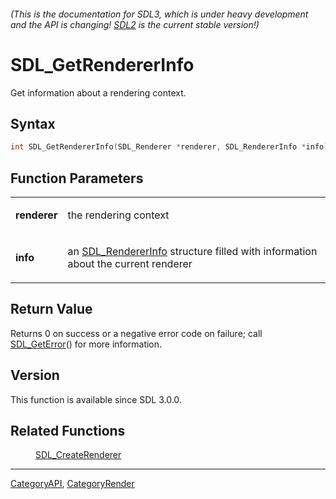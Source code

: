 ====== (This is the documentation for SDL3, which is under heavy development and the API is changing! [https://wiki.libsdl.org/ SDL2] is the current stable version!) ======
= SDL_GetRendererInfo =

Get information about a rendering context.

== Syntax ==

<syntaxhighlight lang='c'>
int SDL_GetRendererInfo(SDL_Renderer *renderer, SDL_RendererInfo *info);
</syntaxhighlight>

== Function Parameters ==

{|
|'''renderer'''
|the rendering context
|-
|'''info'''
|an [[SDL_RendererInfo]] structure filled with information about the current renderer
|}

== Return Value ==

Returns 0 on success or a negative error code on failure; call
[[SDL_GetError]]() for more information.

== Version ==

This function is available since SDL 3.0.0.

== Related Functions ==

:[[SDL_CreateRenderer]]

----
[[CategoryAPI]], [[CategoryRender]]


